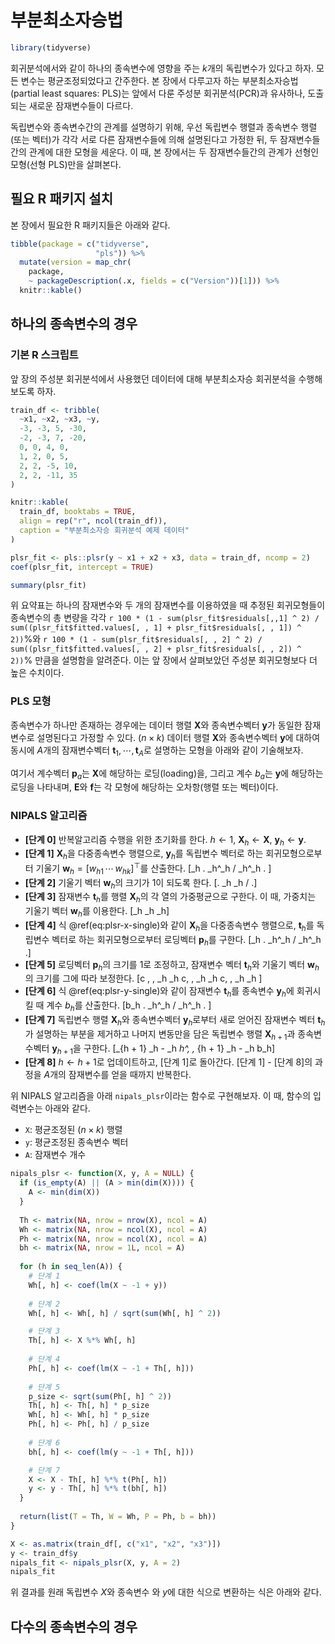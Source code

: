 # 부분최소자승법 {#plsr}

```r
library(tidyverse)
```

회귀분석에서와 같이 하나의 종속변수에 영향을 주는 $k$개의 독립변수가 있다고 하자. 모든 변수는 평균조정되었다고 간주한다. 본 장에서 다루고자 하는 부분최소자승법(partial least squares: PLS)는 앞에서 다룬 주성분 회귀분석(PCR)과 유사하나, 도출되는 새로운 잠재변수들이 다르다.

독립변수와 종속변수간의 관계를 설명하기 위해, 우선 독립변수 행렬과 종속변수 행렬(또는 벡터)가 각각 서로 다른 잠재변수들에 의해 설명된다고 가정한 뒤, 두 잠재변수들간의 관계에 대한 모형을 세운다. 이 때, 본 장에서는 두 잠재변수들간의 관계가 선형인 모형(선형 PLS)만을 살펴본다.



## 필요 R 패키지 설치 {#plsr-packages-install}

본 장에서 필요한 R 패키지들은 아래와 같다.

```r
tibble(package = c("tidyverse", 
                   "pls")) %>%
  mutate(version = map_chr(
    package, 
    ~ packageDescription(.x, fields = c("Version"))[1])) %>%
  knitr::kable()
```


## 하나의 종속변수의 경우 {#plsr-single-target}


### 기본 R 스크립트 {#plsr-basic-script}

앞 장의 주성분 회귀분석에서 사용했던 데이터에 대해 부분최소자승 회귀분석을 수행해보도록 하자.

```r
train_df <- tribble(
  ~x1, ~x2, ~x3, ~y,
  -3, -3, 5, -30,
  -2, -3, 7, -20,
  0, 0, 4, 0,
  1, 2, 0, 5,
  2, 2, -5, 10,
  2, 2, -11, 35
)

knitr::kable(
  train_df, booktabs = TRUE,
  align = rep("r", ncol(train_df)),
  caption = "부분최소자승 회귀분석 예제 데이터"
)
```


```r
plsr_fit <- pls::plsr(y ~ x1 + x2 + x3, data = train_df, ncomp = 2)
coef(plsr_fit, intercept = TRUE)
```


```r
summary(plsr_fit)
```

위 요약표는 하나의 잠재변수와 두 개의 잠재변수를 이용하였을 때 추정된 회귀모형들이 종속변수의 총 변량을 각각 `r 100 * (1 - sum(plsr_fit$residuals[,,1] ^ 2) / sum((plsr_fit$fitted.values[, , 1] + plsr_fit$residuals[, , 1]) ^ 2))`%와 `r 100 * (1 - sum(plsr_fit$residuals[, , 2] ^ 2) / sum((plsr_fit$fitted.values[, , 2] + plsr_fit$residuals[, , 2]) ^ 2))`% 만큼을 설명함을 알려준다. 이는 앞 장에서 살펴보았던 주성분 회귀모형보다 더 높은 수치이다.


### PLS 모형 {#plsr-model}

종속변수가 하나만 존재하는 경우에는 데이터 행렬 $\mathbf{X}$와 종속변수벡터 $\mathbf{y}$가 동일한 잠재변수로 설명된다고 가정할 수 있다. ($n \times k$) 데이터 행렬 $\mathbf{X}$와 종속변수벡터 $\mathbf{y}$에 대하여 동시에 $A$개의 잠재변수벡터 $\mathbf{t}_1, \cdots, \mathbf{t}_A$로 설명하는 모형을 아래와 같이 기술해보자.

\begin{eqnarray}
\mathbf{X} &=& \mathbf{t}_1 \mathbf{p}_1^\top + \mathbf{t}_2 \mathbf{p}_2^\top + \cdots + \mathbf{t}_A \mathbf{p}_A^\top + \mathbf{E} (\#eq:plsr-x-single)\\
\mathbf{y} &=& \mathbf{t}_1 b_1 + \mathbf{t}_2 b_2 + \cdots + \mathbf{t}_A b_A + \mathbf{f} (\#eq:plsr-y-single)
\end{eqnarray}

여기서 계수벡터 $\mathbf{p}_a$는 $\mathbf{X}$에 해당하는 로딩(loading)을, 그리고 계수 $b_a$는 $\mathbf{y}$에 해당하는 로딩을 나타내며, $\mathbf{E}$와 $\mathbf{f}$는 각 모형에 해당하는 오차항(행렬 또는 벡터)이다.


### NIPALS 알고리즘 {#plsr-single-nipals}


- **[단계 0]** 반복알고리즘 수행을 위한 초기화를 한다. $h \leftarrow 1$,  $\mathbf{X}_h \leftarrow \mathbf{X}$, $\mathbf{y}_h \leftarrow \mathbf{y}$.
- **[단계 1]** $\mathbf{X}_h$을 다중종속변수 행렬으로, $\mathbf{y}_h$를 독립변수 벡터로 하는 회귀모형으로부터 기울기 $\mathbf{w}_h = [w_{h1} \, \cdots \, w_{hk}]^\top$를 산출한다.
\[\mathbf{w}_h \leftarrow \left. \mathbf{X}_h^\top \mathbf{y}_h \middle/ \mathbf{y}_h^\top \mathbf{y}_h \right.  \]
- **[단계 2]** 기울기 벡터 $\mathbf{w}_h$의 크기가 1이 되도록 한다. 
\[\left. \mathbf{w}_h \leftarrow \mathbf{w}_h \middle/ \sqrt{\mathbf{w}_h^\top \mathbf{w}_h} \right.\]
- **[단계 3]** 잠재변수 $\mathbf{t}_h$를 행렬 $\mathbf{X}_h$의 각 열의 가중평균으로 구한다. 이 때, 가중치는 기울기 벡터 $\mathbf{w}_h$를 이용한다.
\[\mathbf{t}_h \leftarrow \mathbf{X}_h \mathbf{w}_h\]
- **[단계 4]** 식 \@ref(eq:plsr-x-single)와 같이 $\mathbf{X}_h$을 다중종속변수 행렬으로, $\mathbf{t}_h$를 독립변수 벡터로 하는 회귀모형으로부터 로딩벡터 $\mathbf{p}_h$를 구한다.
\[\mathbf{p}_h \leftarrow \left. \mathbf{X}_h^\top \mathbf{t}_h \middle/ \mathbf{t}_h^\top \mathbf{t}_h \right.\]
- **[단계 5]** 로딩벡터 $\mathbf{p}_h$의 크기를 1로 조정하고, 잠재변수 벡터 $\mathbf{t}_h$와 기울기 벡터 $\mathbf{w}_h$의 크기를 그에 따라 보정한다.
\[c \leftarrow \sqrt{\mathbf{p}_h^\top \mathbf{p}_h}, \, \mathbf{t}_h \leftarrow \mathbf{t}_h c, \, \mathbf{w}_h \leftarrow \mathbf{w}_h c, \, \mathbf{p}_h \leftarrow \frac{1}{c} \mathbf{p}_h \]
- **[단계 6]** 식 \@ref(eq:plsr-y-single)와 같이 잠재변수 $\mathbf{t}_h$를 종속변수 $\mathbf{y}_h$에 회귀시킬 때 계수 $b_h$를 산출한다.
\[b_h \leftarrow \left. \mathbf{y}_h^\top \mathbf{t}_h \middle/ \mathbf{t}_h^\top \mathbf{t}_h \right. \]
- **[단계 7]** 독립변수 행렬 $\mathbf{X}_h$와 종속변수벡터 $\mathbf{y}_h$로부터 새로 얻어진 잠재변수 벡터 $\mathbf{t}_h$가 설명하는 부분을 제거하고 나머지 변동만을 담은 독립변수 행렬 $\mathbf{X}_{h + 1}$과 종속변수벡터 $\mathbf{y}_{h + 1}$을 구한다.
\[\mathbf{X}_{h + 1} \leftarrow \mathbf{X}_h - \mathbf{t}_h \mathbf{p}_h^\top, \, \mathbf{y}_{h + 1} \leftarrow \mathbf{y}_h - \mathbf{t}_h b_h\]
- **[단계 8]** $h \leftarrow h + 1$로 업데이트하고, [단계 1]로 돌아간다. [단계 1] - [단계 8]의 과정을 $A$개의 잠재변수를 얻을 때까지 반복한다.


위 NIPALS 알고리즘을 아래 `nipals_plsr`이라는 함수로 구현해보자. 이 때, 함수의 입력변수는 아래와 같다.

- `X`: 평균조정된 ($n \times k$) 행렬
- `y`: 평균조정된 종속변수 벡터
- `A`: 잠재변수 개수

```r
nipals_plsr <- function(X, y, A = NULL) {
  if (is_empty(A) || (A > min(dim(X)))) {
    A <- min(dim(X))
  }
  
  Th <- matrix(NA, nrow = nrow(X), ncol = A)
  Wh <- matrix(NA, nrow = ncol(X), ncol = A)
  Ph <- matrix(NA, nrow = ncol(X), ncol = A)
  bh <- matrix(NA, nrow = 1L, ncol = A)
  
  for (h in seq_len(A)) {
    # 단계 1
    Wh[, h] <- coef(lm(X ~ -1 + y))
    
    # 단계 2
    Wh[, h] <- Wh[, h] / sqrt(sum(Wh[, h] ^ 2))

    # 단계 3
    Th[, h] <- X %*% Wh[, h]
    
    # 단계 4
    Ph[, h] <- coef(lm(X ~ -1 + Th[, h]))
    
    # 단계 5
    p_size <- sqrt(sum(Ph[, h] ^ 2))
    Th[, h] <- Th[, h] * p_size
    Wh[, h] <- Wh[, h] * p_size
    Ph[, h] <- Ph[, h] / p_size
    
    # 단계 6
    bh[, h] <- coef(lm(y ~ -1 + Th[, h]))

    # 단계 7
    X <- X - Th[, h] %*% t(Ph[, h])
    y <- y - Th[, h] %*% t(bh[, h])
  }
  
  return(list(T = Th, W = Wh, P = Ph, b = bh))
}

X <- as.matrix(train_df[, c("x1", "x2", "x3")])
y <- train_df$y
nipals_fit <- nipals_plsr(X, y, A = 2)
nipals_fit
```


위 결과를 원래 독립변수 $X$와 종속변수 와 $y$에 대한 식으로 변환하는 식은 아래와 같다.

\begin{equation}
\begin{split}

\end{split}
\end{equation}


## 다수의 종속변수의 경우 {#plsr-multivariate-target}





